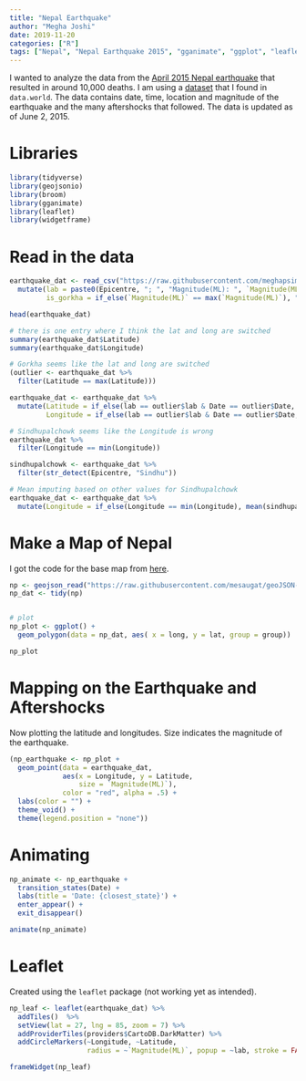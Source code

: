 ```yaml
---
title: "Nepal Earthquake"
author: "Megha Joshi"
date: 2019-11-20
categories: ["R"]
tags: ["Nepal", "Nepal Earthquake 2015", "gganimate", "ggplot", "leaflet"]
---
```


I wanted to analyze the data from the [April 2015 Nepal earthquake](https://en.wikipedia.org/wiki/April_2015_Nepal_earthquake) that resulted in around 10,000 deaths. I am using a [dataset](https://data.world/opennepal/1b7b5d6e-3c98-49f4-a884-a167c4040d3a) that I found in `data.world`. The data contains date, time, location and magnitude of the earthquake and the many aftershocks that followed. The data is updated as of June 2, 2015.


# Libraries

```r
library(tidyverse)
library(geojsonio)
library(broom)
library(gganimate)
library(leaflet)
library(widgetframe)
```



# Read in the data

```r
earthquake_dat <- read_csv("https://raw.githubusercontent.com/meghapsimatrix/Data_Visualization/master/data/earthquake-0-csv-1.csv") %>%
  mutate(lab = paste0(Epicentre, "; ", "Magnitude(ML): ", `Magnitude(ML)`),
         is_gorkha = if_else(`Magnitude(ML)` == max(`Magnitude(ML)`), "Gorkha", "Aftershocks"))

head(earthquake_dat)

# there is one entry where I think the lat and long are switched
summary(earthquake_dat$Latitude)
summary(earthquake_dat$Longitude)

# Gorkha seems like the lat and long are switched
(outlier <- earthquake_dat %>%
  filter(Latitude == max(Latitude)))

earthquake_dat <- earthquake_dat %>%
  mutate(Latitude = if_else(lab == outlier$lab & Date == outlier$Date, outlier$Longitude, Latitude),
         Longitude = if_else(lab == outlier$lab & Date == outlier$Date, outlier$Latitude, Longitude))

# Sindhupalchowk seems like the Longitude is wrong
earthquake_dat %>%
  filter(Longitude == min(Longitude))

sindhupalchowk <- earthquake_dat %>%
  filter(str_detect(Epicentre, "Sindhu"))

# Mean imputing based on other values for Sindhupalchowk
earthquake_dat <- earthquake_dat %>%
  mutate(Longitude = if_else(Longitude == min(Longitude), mean(sindhupalchowk$Longitude), Longitude))
```



# Make a Map of Nepal

I got the code for the base map from [here](https://stackoverflow.com/questions/50859765/chloropleth-map-with-geojson-and-ggplot2).

```r
np <- geojson_read("https://raw.githubusercontent.com/mesaugat/geoJSON-Nepal/master/nepal-districts.geojson",  what = "sp")
np_dat <- tidy(np)


# plot
np_plot <- ggplot() +
  geom_polygon(data = np_dat, aes( x = long, y = lat, group = group)) 

np_plot
```

# Mapping on the Earthquake and Aftershocks

Now plotting the latitude and longitudes. Size indicates the magnitude of the earthquake.

```r
(np_earthquake <- np_plot + 
  geom_point(data = earthquake_dat, 
             aes(x = Longitude, y = Latitude, 
                 size = `Magnitude(ML)`), 
             color = "red", alpha = .5) + 
  labs(color = "") + 
  theme_void() +
  theme(legend.position = "none"))

```


# Animating

```r
np_animate <- np_earthquake +
  transition_states(Date) +
  labs(title = 'Date: {closest_state}') +
  enter_appear() +
  exit_disappear()

animate(np_animate)
```



# Leaflet 

Created using the `leaflet` package (not working yet as intended).

```r
np_leaf <- leaflet(earthquake_dat) %>% 
  addTiles()  %>% 
  setView(lat = 27, lng = 85, zoom = 7) %>%
  addProviderTiles(providers$CartoDB.DarkMatter) %>%
  addCircleMarkers(~Longitude, ~Latitude,
                   radius = ~`Magnitude(ML)`, popup = ~lab, stroke = FALSE, opacity = 2)

frameWidget(np_leaf)
```


